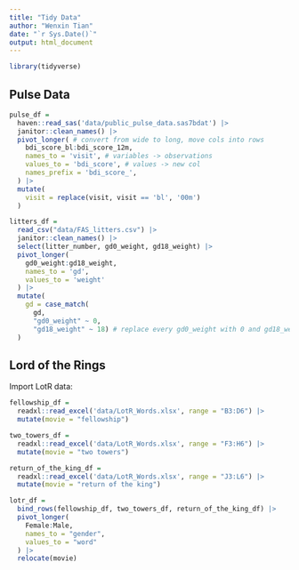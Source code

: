```yaml
---
title: "Tidy Data"
author: "Wenxin Tian"
date: "`r Sys.Date()`"
output: html_document
---
```


```r
library(tidyverse)
```

## Pulse Data

```r
pulse_df = 
  haven::read_sas('data/public_pulse_data.sas7bdat') |>
  janitor::clean_names() |>
  pivot_longer( # convert from wide to long, move cols into rows
    bdi_score_bl:bdi_score_12m,
    names_to = 'visit', # variables -> observations
    values_to = 'bdi_score', # values -> new col
    names_prefix = 'bdi_score_',
  ) |>
  mutate(
    visit = replace(visit, visit == 'bl', '00m')
  )
```

```r
litters_df = 
  read_csv("data/FAS_litters.csv") |> 
  janitor::clean_names() |>
  select(litter_number, gd0_weight, gd18_weight) |>
  pivot_longer(
    gd0_weight:gd18_weight,
    names_to = 'gd',
    values_to = 'weight'
  ) |>
  mutate(
    gd = case_match(
      gd, 
      "gd0_weight" ~ 0,
      "gd18_weight" ~ 18) # replace every gd0_weight with 0 and gd18_weight with 18
  )
```

## Lord of the Rings

Import LotR data:

```r
fellowship_df =
  readxl::read_excel('data/LotR_Words.xlsx', range = "B3:D6") |>
  mutate(movie = "fellowship")

two_towers_df =
  readxl::read_excel('data/LotR_Words.xlsx', range = "F3:H6") |>
  mutate(movie = "two towers")

return_of_the_king_df =
  readxl::read_excel('data/LotR_Words.xlsx', range = "J3:L6") |>
  mutate(movie = "return of the king")

lotr_df = 
  bind_rows(fellowship_df, two_towers_df, return_of_the_king_df) |>
  pivot_longer(
    Female:Male,
    names_to = "gender",
    values_to = "word"
  ) |>
  relocate(movie)
```


